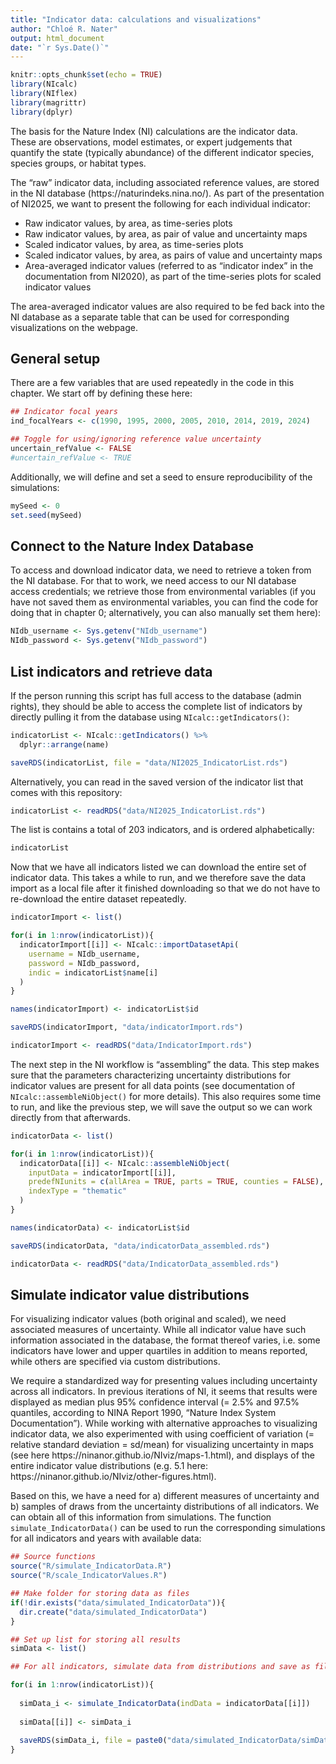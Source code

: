 ---
title: "Indicator data: calculations and visualizations"
author: "Chloé R. Nater"
output: html_document
date: "`r Sys.Date()`"
---

```{r setup, include=FALSE}
knitr::opts_chunk$set(echo = TRUE)
library(NIcalc)
library(NIflex)
library(magrittr)
library(dplyr)
```

The basis for the Nature Index (NI) calculations are the indicator data. These are observations, model estimates, or expert judgements that quantify the state (typically abundance) of the different indicator species, species groups, or habitat types. 

The "raw" indicator data, including associated reference values, are stored in the NI database (https://naturindeks.nina.no/). As part of the presentation of NI2025, we want to present the following for each individual indicator: 

- Raw indicator values, by area, as time-series plots
- Raw indicator values, by area, as pair of value and uncertainty maps
- Scaled indicator values, by area, as time-series plots
- Scaled indicator values, by area, as pairs of value and uncertainty maps
- Area-averaged indicator values (referred to as "indicator index" in the documentation from NI2020), as part of the time-series plots for scaled indicator values

The area-averaged indicator values are also required to be fed back into the NI database as a separate table that can be used for corresponding visualizations on the webpage. 

## General setup

There are a few variables that are used repeatedly in the code in this chapter. 
We start off by defining these here: 

```{r}
## Indicator focal years
ind_focalYears <- c(1990, 1995, 2000, 2005, 2010, 2014, 2019, 2024)

## Toggle for using/ignoring reference value uncertainty
uncertain_refValue <- FALSE
#uncertain_refValue <- TRUE
```

Additionally, we will define and set a seed to ensure reproducibility of the simulations:
```{r}
mySeed <- 0
set.seed(mySeed)
```

## Connect to the Nature Index Database

To access and download indicator data, we need to retrieve a token from the NI database. 
For that to work, we need access to our NI database access credentials; we retrieve those from environmental variables (if you have not saved them as environmental variables, you can find the code for doing that in chapter 0; alternatively, you can also manually set them here):

```{r, eval = FALSE}
NIdb_username <- Sys.getenv("NIdb_username")
NIdb_password <- Sys.getenv("NIdb_password")
```

##  List indicators and retrieve data

If the person running this script has full access to the database (admin rights), they should be able to access the complete list of indicators by directly pulling it from the database using `NIcalc::getIndicators()`:

```{r, eval = FALSE}
indicatorList <- NIcalc::getIndicators() %>%
  dplyr::arrange(name)

saveRDS(indicatorList, file = "data/NI2025_IndicatorList.rds")
```

Alternatively, you can read in the saved version of the indicator list that comes with this repository: 
```{r}
indicatorList <- readRDS("data/NI2025_IndicatorList.rds")
```

The list is contains a total of 203 indicators, and is ordered alphabetically:
```{r}
indicatorList
```

Now that we have all indicators listed we can download the entire set of indicator data. This takes a while to run, and we therefore save the data import as a local file after it finished downloading so that we do not have to re-download the entire dataset repeatedly. 

```{r, eval = FALSE}
indicatorImport <- list()

for(i in 1:nrow(indicatorList)){
  indicatorImport[[i]] <- NIcalc::importDatasetApi(
    username = NIdb_username,
    password = NIdb_password,
    indic = indicatorList$name[i]
  )
}

names(indicatorImport) <- indicatorList$id

saveRDS(indicatorImport, "data/indicatorImport.rds")
```
```{r, echo = FALSE}
indicatorImport <- readRDS("data/IndicatorImport.rds")
```

The next step in the NI workflow is "assembling" the data. This step makes sure that the parameters characterizing uncertainty distributions for indicator values are present for all data points (see documentation of `NIcalc::assembleNiObject()` for more details). This also requires some time to run, and like the previous step, we will save the output so we can work directly from that afterwards.

```{r, eval = FALSE}
indicatorData <- list()

for(i in 1:nrow(indicatorList)){
  indicatorData[[i]] <- NIcalc::assembleNiObject(
    inputData = indicatorImport[[i]],
    predefNIunits = c(allArea = TRUE, parts = TRUE, counties = FALSE),
    indexType = "thematic"
  )
}

names(indicatorData) <- indicatorList$id

saveRDS(indicatorData, "data/indicatorData_assembled.rds")
```
```{r, echo = FALSE}
indicatorData <- readRDS("data/IndicatorData_assembled.rds")
```

## Simulate indicator value distributions

For visualizing indicator values (both original and scaled), we need associated measures of uncertainty. While all indicator value have such information associated in the database, the format thereof varies, i.e. some indicators have lower and upper quartiles in addition to means reported, while others are specified via custom distributions. 

We require a standardized way for presenting values including uncertainty across all indicators. 
In previous iterations of NI, it seems that results were displayed as median plus 95% confidence interval (= 2.5% and 97.5% quantiles, according to NINA Report 1990, "Nature Index System Documentation"). 
While working with alternative approaches to visualizing indicator data, we also experimented with using coefficient of variation (= relative standard deviation = sd/mean) for visualizing uncertainty in maps (see here https://ninanor.github.io/NIviz/maps-1.html), and displays of the entire indicator value distributions (e.g. 5.1 here: https://ninanor.github.io/NIviz/other-figures.html).

Based on this, we have a need for a) different measures of uncertainty and b) samples of draws from the uncertainty distributions of all indicators. We can obtain all of this information from simulations. The function `simulate_IndicatorData()` can be used to run the corresponding simulations for all indicators and years with available data: 

```{r}
## Source functions
source("R/simulate_IndicatorData.R")
source("R/scale_IndicatorValues.R")

## Make folder for storing data as files
if(!dir.exists("data/simulated_IndicatorData")){
  dir.create("data/simulated_IndicatorData")
}

## Set up list for storing all results
simData <- list()

## For all indicators, simulate data from distributions and save as files and in list

for(i in 1:nrow(indicatorList)){
  
  simData_i <- simulate_IndicatorData(indData = indicatorData[[i]])
  
  simData[[i]] <- simData_i
  
  saveRDS(simData_i, file = paste0("data/simulated_IndicatorData/simData_id_", indicatorList$id[i], ".rds"))
}

``` 


